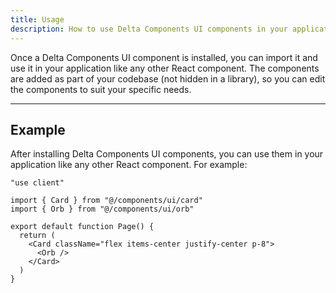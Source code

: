 ```yaml
---
title: Usage
description: How to use Delta Components UI components in your application.
---
```


Once a Delta Components UI component is installed, you can import it and use it in your application like any other React component. The components are added as part of your codebase (not hidden in a library), so you can edit the components to suit your specific needs.

---

## Example

After installing Delta Components UI components, you can use them in your application like any other React component. For example:

```tsx
"use client"

import { Card } from "@/components/ui/card"
import { Orb } from "@/components/ui/orb"

export default function Page() {
  return (
    <Card className="flex items-center justify-center p-8">
      <Orb />
    </Card>
  )
}
```
